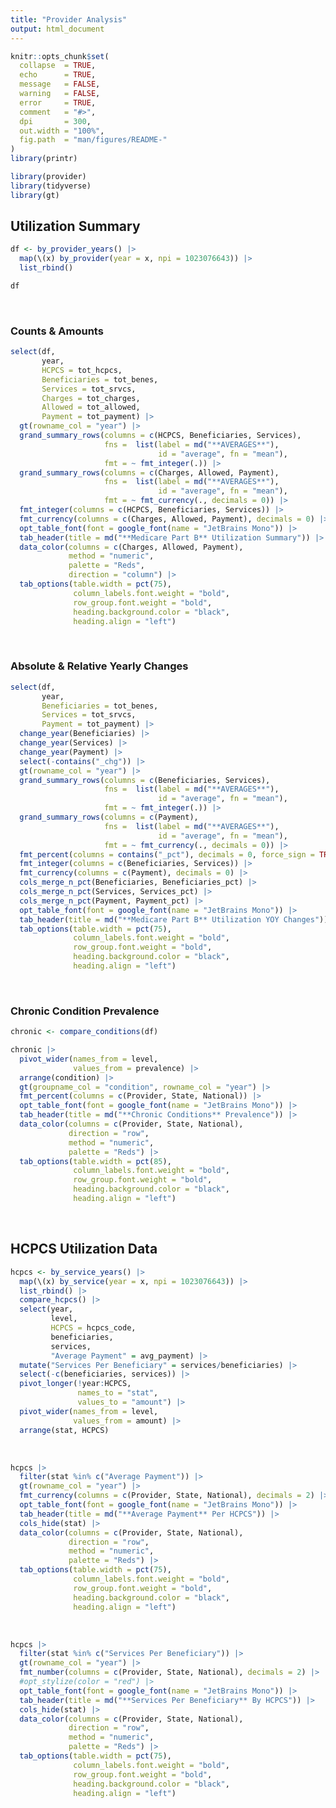 ```yaml
---
title: "Provider Analysis"
output: html_document
---
```


```r
knitr::opts_chunk$set(
  collapse  = TRUE,
  echo      = TRUE, 
  message   = FALSE, 
  warning   = FALSE,
  error     = TRUE,
  comment   = "#>",
  dpi       = 300, 
  out.width = "100%",
  fig.path  = "man/figures/README-"
)
library(printr)
```

```r
library(provider)
library(tidyverse)
library(gt)
```


## Utilization Summary

```r
df <- by_provider_years() |> 
  map(\(x) by_provider(year = x, npi = 1023076643)) |> 
  list_rbind()

df
```


<br>

### Counts & Amounts

```r
select(df, 
       year, 
       HCPCS = tot_hcpcs,
       Beneficiaries = tot_benes,
       Services = tot_srvcs,
       Charges = tot_charges,
       Allowed = tot_allowed,
       Payment = tot_payment) |> 
  gt(rowname_col = "year") |> 
  grand_summary_rows(columns = c(HCPCS, Beneficiaries, Services),
                     fns =  list(label = md("**AVERAGES**"), 
                                 id = "average", fn = "mean"),
                     fmt = ~ fmt_integer(.)) |> 
  grand_summary_rows(columns = c(Charges, Allowed, Payment),
                     fns =  list(label = md("**AVERAGES**"), 
                                 id = "average", fn = "mean"),
                     fmt = ~ fmt_currency(., decimals = 0)) |> 
  fmt_integer(columns = c(HCPCS, Beneficiaries, Services)) |> 
  fmt_currency(columns = c(Charges, Allowed, Payment), decimals = 0) |> 
  opt_table_font(font = google_font(name = "JetBrains Mono")) |>
  tab_header(title = md("**Medicare Part B** Utilization Summary")) |> 
  data_color(columns = c(Charges, Allowed, Payment),
             method = "numeric",
             palette = "Reds", 
             direction = "column") |> 
  tab_options(table.width = pct(75),
              column_labels.font.weight = "bold",
              row_group.font.weight = "bold",
              heading.background.color = "black",
              heading.align = "left")
```

<br>

### Absolute & Relative Yearly Changes

```r
select(df, 
       year, 
       Beneficiaries = tot_benes,
       Services = tot_srvcs,
       Payment = tot_payment) |> 
  change_year(Beneficiaries) |> 
  change_year(Services) |> 
  change_year(Payment) |> 
  select(-contains("_chg")) |> 
  gt(rowname_col = "year") |> 
  grand_summary_rows(columns = c(Beneficiaries, Services),
                     fns =  list(label = md("**AVERAGES**"), 
                                 id = "average", fn = "mean"),
                     fmt = ~ fmt_integer(.)) |> 
  grand_summary_rows(columns = c(Payment),
                     fns =  list(label = md("**AVERAGES**"), 
                                 id = "average", fn = "mean"),
                     fmt = ~ fmt_currency(., decimals = 0)) |>
  fmt_percent(columns = contains("_pct"), decimals = 0, force_sign = TRUE) |> 
  fmt_integer(columns = c(Beneficiaries, Services)) |> 
  fmt_currency(columns = c(Payment), decimals = 0) |> 
  cols_merge_n_pct(Beneficiaries, Beneficiaries_pct) |> 
  cols_merge_n_pct(Services, Services_pct) |>
  cols_merge_n_pct(Payment, Payment_pct) |>
  opt_table_font(font = google_font(name = "JetBrains Mono")) |>
  tab_header(title = md("**Medicare Part B** Utilization YOY Changes")) |> 
  tab_options(table.width = pct(75),
              column_labels.font.weight = "bold",
              row_group.font.weight = "bold",
              heading.background.color = "black",
              heading.align = "left")
```

<br>

### Chronic Condition Prevalence

```r
chronic <- compare_conditions(df)

chronic |> 
  pivot_wider(names_from = level, 
              values_from = prevalence) |> 
  arrange(condition) |> 
  gt(groupname_col = "condition", rowname_col = "year") |> 
  fmt_percent(columns = c(Provider, State, National)) |> 
  opt_table_font(font = google_font(name = "JetBrains Mono")) |>
  tab_header(title = md("**Chronic Conditions** Prevalence")) |> 
  data_color(columns = c(Provider, State, National),
             direction = "row",
             method = "numeric",
             palette = "Reds") |> 
  tab_options(table.width = pct(85),
              column_labels.font.weight = "bold",
              row_group.font.weight = "bold",
              heading.background.color = "black",
              heading.align = "left")
```


<br>

## HCPCS Utilization Data

```r
hcpcs <- by_service_years() |> 
  map(\(x) by_service(year = x, npi = 1023076643)) |> 
  list_rbind() |> 
  compare_hcpcs() |> 
  select(year, 
         level, 
         HCPCS = hcpcs_code,
         beneficiaries,
         services, 
         "Average Payment" = avg_payment) |> 
  mutate("Services Per Beneficiary" = services/beneficiaries) |> 
  select(-c(beneficiaries, services)) |> 
  pivot_longer(!year:HCPCS, 
               names_to = "stat", 
               values_to = "amount") |> 
  pivot_wider(names_from = level, 
              values_from = amount) |> 
  arrange(stat, HCPCS)
```

<br>

```r
hcpcs |> 
  filter(stat %in% c("Average Payment")) |> 
  gt(rowname_col = "year") |> 
  fmt_currency(columns = c(Provider, State, National), decimals = 2) |> 
  opt_table_font(font = google_font(name = "JetBrains Mono")) |>
  tab_header(title = md("**Average Payment** Per HCPCS")) |> 
  cols_hide(stat) |> 
  data_color(columns = c(Provider, State, National),
             direction = "row",
             method = "numeric",
             palette = "Reds") |> 
  tab_options(table.width = pct(75),
              column_labels.font.weight = "bold",
              row_group.font.weight = "bold",
              heading.background.color = "black",
              heading.align = "left")
```

<br>

```r
hcpcs |> 
  filter(stat %in% c("Services Per Beneficiary")) |> 
  gt(rowname_col = "year") |> 
  fmt_number(columns = c(Provider, State, National), decimals = 2) |> 
  #opt_stylize(color = "red") |> 
  opt_table_font(font = google_font(name = "JetBrains Mono")) |>
  tab_header(title = md("**Services Per Beneficiary** By HCPCS")) |> 
  cols_hide(stat) |> 
  data_color(columns = c(Provider, State, National),
             direction = "row",
             method = "numeric",
             palette = "Reds") |> 
  tab_options(table.width = pct(75),
              column_labels.font.weight = "bold",
              row_group.font.weight = "bold",
              heading.background.color = "black",
              heading.align = "left")
```
